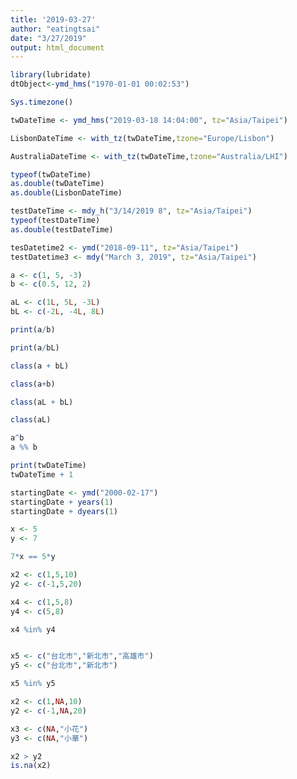 ```yaml
---
title: '2019-03-27'
author: "eatingtsai"
date: "3/27/2019"
output: html_document
---
```


```r
library(lubridate)
dtObject<-ymd_hms("1970-01-01 00:02:53") 
```
```r
Sys.timezone()
```


```r
twDateTime <- ymd_hms("2019-03-18 14:04:00", tz="Asia/Taipei")

LisbonDateTime <- with_tz(twDateTime,tzone="Europe/Lisbon")

AustraliaDateTime <- with_tz(twDateTime,tzone="Australia/LHI")
```

```r
typeof(twDateTime)
as.double(twDateTime)
as.double(LisbonDateTime)
```

```r
testDateTime <- mdy_h("3/14/2019 8", tz="Asia/Taipei")
typeof(testDateTime)
as.double(testDateTime)
```

```r
tesDatetime2 <- ymd("2018-09-11", tz="Asia/Taipei")
testDatetime3 <- mdy("March 3, 2019", tz="Asia/Taipei")
```

```r
a <- c(1, 5, -3)
b <- c(0.5, 12, 2)

aL <- c(1L, 5L, -3L)
bL <- c(-2L, -4L, 8L)

print(a/b)

print(a/bL)

class(a + bL)

class(a+b)

class(aL + bL)

class(aL)

a^b
a %% b
```

```r
print(twDateTime)
twDateTime + 1
```

```r
startingDate <- ymd("2000-02-17")
startingDate + years(1)
startingDate + dyears(1)
```

```r
x <- 5
y <- 7

7*x == 5*y

x2 <- c(1,5,10)
y2 <- c(-1,5,20)
```

```r
x4 <- c(1,5,8)
y4 <- c(5,8)

x4 %in% y4


x5 <- c("台北市","新北市","高雄市")
y5 <- c("台北市","新北市")

x5 %in% y5
```


```r
x2 <- c(1,NA,10)
y2 <- c(-1,NA,20)

x3 <- c(NA,"小花")
y3 <- c(NA,"小華")

x2 > y2
is.na(x2)
```

